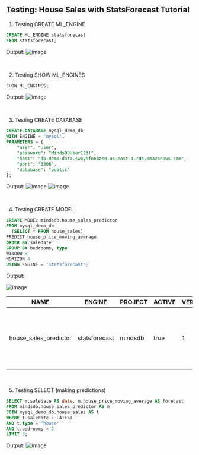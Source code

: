 ## Testing: House Sales with StatsForecast Tutorial

1. Testing CREATE ML_ENGINE
```sql
CREATE ML_ENGINE statsforecast
FROM statsforecast;
```

Output:
![image](https://github.com/akj2018/mindsdb/assets/43956935/7d7d8d80-9448-4627-a2a9-b399722887ed)

<br>

2. Testing SHOW ML_ENGINES
```sql
SHOW ML_ENGINES;
```

Output:
![image](https://github.com/akj2018/mindsdb/assets/43956935/58fc76b3-7f7f-4c3a-848f-960d84382f1b)

<br>

3. Testing CREATE DATABASE
```sql
CREATE DATABASE mysql_demo_db
WITH ENGINE = 'mysql',
PARAMETERS = {
    "user": "user",
    "password": "MindsDBUser123!",
    "host": "db-demo-data.cwoyhfn6bzs0.us-east-1.rds.amazonaws.com",
    "port": "3306",
    "database": "public"
};
```

Output:
![image](https://github.com/akj2018/mindsdb/assets/43956935/1d9bddcb-f26d-4d99-be51-8e5f800388b2)
![image](https://github.com/akj2018/mindsdb/assets/43956935/5f49eb9c-81a4-4311-8ed1-60f7cc8939e7)

<br>

4. Testing CREATE MODEL
```sql
CREATE MODEL mindsdb.house_sales_predictor
FROM mysql_demo_db
  (SELECT * FROM house_sales)
PREDICT house_price_moving_average
ORDER BY saledate
GROUP BY bedrooms, type
WINDOW 8
HORIZON 4
USING ENGINE = 'statsforecast';
```

Output:

![image](https://github.com/akj2018/mindsdb/assets/43956935/87474725-c9d5-4e26-af5b-eca4b77b94a3)


| NAME                     | ENGINE        | PROJECT | ACTIVE  | VERSION | STATUS     | ACCURACY | PREDICT                    | UPDATE_STATUS | MINDSDB_VERSION | ERROR  | SELECT_DATA_QUERY           | TRAINING_OPTIONS                                                 | TAG    |
| ------------------------ | ------------- | ------- | ------- | ------- | ---------- | -------- | ---------------------------| ------------- | --------------- | ------ | --------------------------- | ---------------------------------------------------------------- | ------ |
| house_sales_predictor    | statsforecast | mindsdb | true    | 1       | generating | [NULL]   | house_price_moving_average | up_to_date    | 23.6.2.0        | [NULL] | SELECT \* FROM house_sales  | {'target': 'house_price_moving_average', 'using': {}, 'timeseries_settings': {'is_timeseries': True, 'order_by': 'saledate', 'horizon': 4, 'window': 8, 'group_by': ['bedrooms', 'type']}} | [NULL] |

<br>

5. Testing SELECT (making predictions)
```sql
SELECT m.saledate AS date, m.house_price_moving_average AS forecast
FROM mindsdb.house_sales_predictor AS m
JOIN mysql_demo_db.house_sales AS t
WHERE t.saledate > LATEST
AND t.type = 'house'
AND t.bedrooms = 2
LIMIT 3;
```

Output:
![image](https://github.com/akj2018/mindsdb/assets/43956935/4b73d1bf-1f70-44e2-ba5f-cf7a782f71e9)
